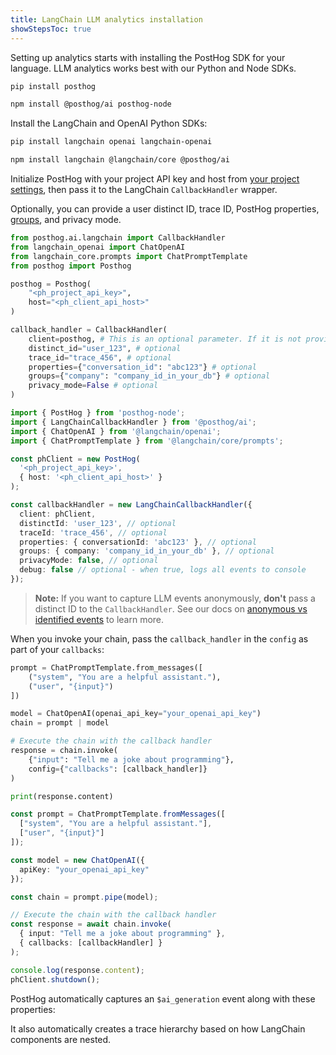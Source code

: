```yaml
---
title: LangChain LLM analytics installation
showStepsToc: true
---
```



<Steps>

<Step title="Install the PostHog SDK" badge="required">

Setting up analytics starts with installing the PostHog SDK for your language. LLM analytics works best with our Python and Node SDKs.

<MultiLanguage>

```bash file=Python
pip install posthog
```

```bash file=Node
npm install @posthog/ai posthog-node
```

</MultiLanguage>

</Step>

<Step title="Install LangChain and OpenAI SDKs" badge="required">

Install the LangChain and OpenAI Python SDKs:

<MultiLanguage>

```bash file=Python
pip install langchain openai langchain-openai
```

```bash file=Node
npm install langchain @langchain/core @posthog/ai
```

</MultiLanguage>

<LLMsSDKsCallout />

</Step>

<Step title="Initialize PostHog and LangChain" badge="required">

Initialize PostHog with your project API key and host from [your project settings](https://app.posthog.com/settings/project), then pass it to the LangChain `CallbackHandler` wrapper.

Optionally, you can provide a user distinct ID, trace ID, PostHog properties, [groups](/docs/product-analytics/group-analytics), and privacy mode.

<MultiLanguage>

```python
from posthog.ai.langchain import CallbackHandler
from langchain_openai import ChatOpenAI
from langchain_core.prompts import ChatPromptTemplate
from posthog import Posthog

posthog = Posthog(
    "<ph_project_api_key>",
    host="<ph_client_api_host>"
)

callback_handler = CallbackHandler(
    client=posthog, # This is an optional parameter. If it is not provided, a default client will be used.
    distinct_id="user_123", # optional
    trace_id="trace_456", # optional
    properties={"conversation_id": "abc123"} # optional
    groups={"company": "company_id_in_your_db"} # optional
    privacy_mode=False # optional
)
```

```typescript
import { PostHog } from 'posthog-node';
import { LangChainCallbackHandler } from '@posthog/ai';
import { ChatOpenAI } from '@langchain/openai';
import { ChatPromptTemplate } from '@langchain/core/prompts';

const phClient = new PostHog(
  '<ph_project_api_key>',
  { host: '<ph_client_api_host>' }
);

const callbackHandler = new LangChainCallbackHandler({
  client: phClient,
  distinctId: 'user_123', // optional
  traceId: 'trace_456', // optional
  properties: { conversationId: 'abc123' }, // optional
  groups: { company: 'company_id_in_your_db' }, // optional
  privacyMode: false, // optional
  debug: false // optional - when true, logs all events to console
});
```

</MultiLanguage>

> **Note:** If you want to capture LLM events anonymously, **don't** pass a distinct ID to the `CallbackHandler`. See our docs on [anonymous vs identified events](/docs/data/anonymous-vs-identified-events) to learn more. 

</Step>

<Step title="Call LangChain" badge="required">

When you invoke your chain, pass the `callback_handler` in the `config` as part of your `callbacks`:

<MultiLanguage>

```python
prompt = ChatPromptTemplate.from_messages([
    ("system", "You are a helpful assistant."),
    ("user", "{input}")
])

model = ChatOpenAI(openai_api_key="your_openai_api_key")
chain = prompt | model

# Execute the chain with the callback handler
response = chain.invoke(
    {"input": "Tell me a joke about programming"},
    config={"callbacks": [callback_handler]}
)

print(response.content)
```

```typescript
const prompt = ChatPromptTemplate.fromMessages([
  ["system", "You are a helpful assistant."],
  ["user", "{input}"]
]);

const model = new ChatOpenAI({
  apiKey: "your_openai_api_key"
});

const chain = prompt.pipe(model);

// Execute the chain with the callback handler
const response = await chain.invoke(
  { input: "Tell me a joke about programming" },
  { callbacks: [callbackHandler] }
);

console.log(response.content);
phClient.shutdown();
```

</MultiLanguage>

PostHog automatically captures an `$ai_generation` event along with these properties:

<NotableGenerationProperties />

It also automatically creates a trace hierarchy based on how LangChain components are nested.

</Step>

<VerifyLLMEventsStep />

</Steps>
